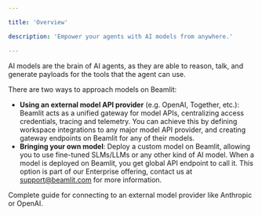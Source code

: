 ```yaml
---

title: 'Overview'

description: 'Empower your agents with AI models from anywhere.'

---
```


AI models are the brain of AI agents, as they are able to reason, talk, and generate payloads for the tools that the agent can use. 

There are two ways to approach models on Beamlit: 

- **Using an external model API provider** (e.g. OpenAI, Together, etc.): Beamlit acts as a unified gateway for model APIs, centralizing access credentials, tracing and telemetry. You can achieve this by defining workspace integrations to any major model API provider, and creating gateway endpoints on Beamlit for any of their models.
- **Bringing your own model**: Deploy a custom model on Beamlit, allowing you to use fine-tuned SLMs/LLMs or any other kind of AI model. When a model is deployed on Beamlit, you get global API endpoint to call it. This option is part of our Enterprise offering, contact us at [support@beamlit.com](mailto:support@beamlit.com) for more information.

<Card title="External model APIs" icon="circle-nodes" href="/Models/External-model-endpoints">
Complete guide for connecting to an external model provider like Anthropic or OpenAI. 
</Card>